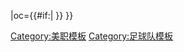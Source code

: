 {{fb team |t=溫哥華白帽 |tan=溫哥華白帽 |tc=CAN |abb={{#if:{{{abb|}}}|VAN}}|oc={{#if:{{{oc|}}}|{{{oc}}} }} }}<!--
--><noinclude>[[Category:美职模板]][[Category:足球队模板]]</noinclude>